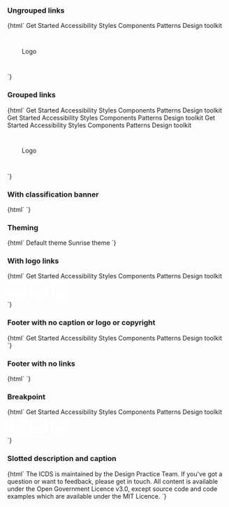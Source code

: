 
<Meta title="Web Components/Footer" component="ic-footer" />

<Description markdown={readme} />

### Ungrouped links

<Canvas>
  <Story name="Ungrouped links" parameters={{ loki: { skip: true } }}>
    {html`
      <ic-footer
        description="The ICDS is maintained by the Design Practice Team. If you've got a question or want to feedback, 
          please get in touch."
        caption="All content is available under the Open Government Licence v3.0, except source code and code examples which are available under the MIT Licence."
      >
        <ic-footer-link slot="link" href="/">Get Started</ic-footer-link>
        <ic-footer-link slot="link" href="/">Accessibility</ic-footer-link>
        <ic-footer-link slot="link" href="/">Styles</ic-footer-link>
        <ic-footer-link slot="link" href="/" target="_blank"
          >Components</ic-footer-link
        >
        <ic-footer-link slot="link" href="/">Patterns</ic-footer-link>
        <ic-footer-link slot="link" href="/">Design toolkit</ic-footer-link>
        <div
          slot="logo"
          style="width:100px;height:100px;display:flex;align-items:center;justify-content:center;
          background-color:var(--ic-theme-primary);color:var(--ic-theme-text);"
        >
          Logo
        </div>
      </ic-footer>
    `}
  </Story>
</Canvas>

### Grouped links

<Canvas>
  <Story name="Grouped links" parameters={{ loki: { skip: true } }}>
    {html`
      <ic-footer
        group-links
        description="The ICDS is maintained by the Design Practice Team. If you've got a question or want to feedback, 
          please get in touch."
        caption="All content is available under the Open Government Licence v3.0, except source code and code examples which are available under the MIT Licence."
      >
        <ic-footer-link-group slot="link" label="Links 1">
          <ic-footer-link href="/">Get Started</ic-footer-link>
          <ic-footer-link href="/">Accessibility</ic-footer-link>
          <ic-footer-link href="/">Styles</ic-footer-link>
          <ic-footer-link href="/" target="_blank">Components</ic-footer-link>
          <ic-footer-link href="/">Patterns</ic-footer-link>
          <ic-footer-link href="/">Design toolkit</ic-footer-link>
        </ic-footer-link-group>
        <ic-footer-link-group slot="link" label="Links 2">
          <ic-footer-link href="/">Get Started</ic-footer-link>
          <ic-footer-link href="/">Accessibility</ic-footer-link>
          <ic-footer-link href="/">Styles</ic-footer-link>
          <ic-footer-link href="/">Components</ic-footer-link>
          <ic-footer-link href="/">Patterns</ic-footer-link>
          <ic-footer-link href="/">Design toolkit</ic-footer-link>
        </ic-footer-link-group>
        <ic-footer-link-group slot="link" label="Links 3">
          <ic-footer-link href="/">Get Started</ic-footer-link>
          <ic-footer-link href="/">Accessibility</ic-footer-link>
          <ic-footer-link href="/">Styles</ic-footer-link>
          <ic-footer-link href="/">Components</ic-footer-link>
          <ic-footer-link href="/">Patterns</ic-footer-link>
          <ic-footer-link href="/">Design toolkit</ic-footer-link>
        </ic-footer-link-group>
        <div
          slot="logo"
          style="width:100px;height:100px;display:flex;align-items:center;justify-content:center;
          background-color:var(--ic-theme-primary);color:var(--ic-theme-text);"
        >
          Logo
        </div>
      </ic-footer>
    `}
  </Story>
</Canvas>

### With classification banner

<Canvas>
  <Story
    name="With classification banner"
    parameters={{ loki: { skip: true } }}
  >
    {html` <ic-classification-banner
        classification="official"
      ></ic-classification-banner>
      <ic-footer
        aligned="full-width"
        description="The ICDS is maintained by the Design Practice Team. If you've got a question or want to feedback, 
          please get in touch."
        caption="All content is available under the Open Government Licence v3.0, except source code and code examples which are available under the MIT Licence."
        style="position:fixed;bottom:0;left:0;right:0;"
      >
        <ic-footer-link slot="link" href="/">Get Started</ic-footer-link>
        <ic-footer-link slot="link" href="/">Accessibility</ic-footer-link>
        <ic-footer-link slot="link" href="/">Styles</ic-footer-link>
        <ic-footer-link slot="link" href="/">Components</ic-footer-link>
        <ic-footer-link slot="link" href="/">Patterns</ic-footer-link>
        <ic-footer-link slot="link" href="/">Design toolkit</ic-footer-link>
        <div
          slot="logo"
          style="width:100px;height:100px;display:flex;align-items:center;justify-content:center;
          background-color:var(--ic-theme-primary);color:var(--ic-theme-text);"
        >
          Logo
        </div>
        <div
          slot="logo"
          style="width:100px;height:100px;display:flex;align-items:center;justify-content:center;
          background-color:var(--ic-theme-primary);color:var(--ic-theme-texy);"
        >
          Logo
        </div>
        <div
          slot="logo"
          style="width:100px;height:100px;display:flex;align-items:center;justify-content:center;
          background-color:var(--ic-theme-primary);color:var(--ic-theme-text);"
        >
          Logo
        </div>
      </ic-footer>`}
  </Story>
</Canvas>

### Theming

<Canvas>
  <Story name="Theming" parameters={{ loki: { skip: true } }}>
    {html` <ic-theme color="rgb(27, 60, 121)"></ic-theme>
      <ic-button
        variant="primary"
        id="default-btn"
        onClick="document.querySelector('ic-theme').color='rgb(27, 60, 121)'"
      >
        Default theme
      </ic-button>
      <ic-button
        variant="primary"
        id="custom-btn"
        onClick="document.querySelector('ic-theme').color='rgb(255, 201, 60)'"
      >
        Sunrise theme
      </ic-button>
      <ic-footer
        group-links
        aligned="full-width"
        description="The ICDS is maintained by the Design Practice Team. If you've got a question or want to feedback, 
            please get in touch."
        caption="All content is available under the Open Government Licence v3.0, except source code and code examples which are available under the MIT Licence."
        style="position:fixed;bottom:0;left:0;right:0;"
      >
        <ic-footer-link-group slot="link" label="Links 1">
          <ic-footer-link href="/">Get Started</ic-footer-link>
          <ic-footer-link href="/">Accessibility</ic-footer-link>
          <ic-footer-link href="/">Styles</ic-footer-link>
          <ic-footer-link href="/">Components</ic-footer-link>
          <ic-footer-link href="/">Patterns</ic-footer-link>
          <ic-footer-link href="/">Design toolkit</ic-footer-link>
        </ic-footer-link-group>
        <ic-footer-link-group slot="link" label="Links 2">
          <ic-footer-link href="/">Get Started</ic-footer-link>
          <ic-footer-link href="/">Accessibility</ic-footer-link>
          <ic-footer-link href="/">Styles</ic-footer-link>
          <ic-footer-link href="/">Components</ic-footer-link>
          <ic-footer-link href="/">Patterns</ic-footer-link>
          <ic-footer-link href="/">Design toolkit</ic-footer-link>
        </ic-footer-link-group>
        <ic-footer-link-group slot="link" label="Links 3">
          <ic-footer-link href="/">Get Started</ic-footer-link>
          <ic-footer-link href="/">Accessibility</ic-footer-link>
          <ic-footer-link href="/">Styles</ic-footer-link>
          <ic-footer-link href="/">Components</ic-footer-link>
          <ic-footer-link href="/">Patterns</ic-footer-link>
          <ic-footer-link href="/">Design toolkit</ic-footer-link>
        </ic-footer-link-group>
        <div
          slot="logo"
          style="width:100px;height:100px;display:flex;align-items:center;justify-content:center;
            background-color:var(--ic-theme-primary);color:var(--ic-theme-text);"
        >
          Logo
        </div>
        <div
          slot="logo"
          style="width:100px;height:100px;display:flex;align-items:center;justify-content:center;
            background-color:var(--ic-theme-primary);color:var(--ic-theme-texy);"
        >
          Logo
        </div>
        <div
          slot="logo"
          style="width:100px;height:100px;display:flex;align-items:center;justify-content:center;
            background-color:var(--ic-theme-primary);color:var(--ic-theme-text);"
        >
          Logo
        </div>
      </ic-footer>`}
  </Story>
</Canvas>

### With logo links

<Canvas>
  <Story name="With logo links" parameters={{ loki: { skip: true } }}>
    {html`
      <ic-footer
        description="The ICDS is maintained by the Design Practice Team. If you've got a question or want to feedback, 
          please get in touch."
        caption="All content is available under the Open Government Licence v3.0, except source code and code examples which are available under the MIT Licence."
      >
        <ic-footer-link slot="link" href="/">Get Started</ic-footer-link>
        <ic-footer-link slot="link" href="/">Accessibility</ic-footer-link>
        <ic-footer-link slot="link" href="/">Styles</ic-footer-link>
        <ic-footer-link slot="link" href="/">Components</ic-footer-link>
        <ic-footer-link slot="link" href="/">Patterns</ic-footer-link>
        <ic-footer-link slot="link" href="/">Design toolkit</ic-footer-link>
        <div slot="logo" style="display:flex;gap:var(--ic-space-sm);">
          <ic-footer-link href="/">
            <svg
              xmlns="http://www.w3.org/2000/svg"
              height="48px"
              viewBox="0 0 24 24"
              width="48px"
              fill="#FFFFFF"
              aria-label="logo"
            >
              <path d="M0 0h24v24H0V0z" fill="none" />
              <path
                d="M19 5v14H5V5h14m0-2H5c-1.1 0-2 .9-2 2v14c0 1.1.9 2 2 2h14c1.1 0 2-.9 2-2V5c0-1.1-.9-2-2-2zm-4.86 8.86l-3 3.87L9 13.14 6 17h12l-3.86-5.14z"
              />
            </svg>
          </ic-footer-link>
          <ic-footer-link href="/">
            <svg
              xmlns="http://www.w3.org/2000/svg"
              height="48px"
              viewBox="0 0 24 24"
              width="48px"
              fill="#FFFFFF"
              aria-label="logo"
            >
              <path d="M0 0h24v24H0V0z" fill="none" />
              <path
                d="M19 5v14H5V5h14m0-2H5c-1.1 0-2 .9-2 2v14c0 1.1.9 2 2 2h14c1.1 0 2-.9 2-2V5c0-1.1-.9-2-2-2zm-4.86 8.86l-3 3.87L9 13.14 6 17h12l-3.86-5.14z"
              />
            </svg>
          </ic-footer-link>
          <ic-footer-link href="/">
            <svg
              xmlns="http://www.w3.org/2000/svg"
              height="48px"
              viewBox="0 0 24 24"
              width="48px"
              fill="#FFFFFF"
              aria-label="logo"
            >
              <path d="M0 0h24v24H0V0z" fill="none" />
              <path
                d="M19 5v14H5V5h14m0-2H5c-1.1 0-2 .9-2 2v14c0 1.1.9 2 2 2h14c1.1 0 2-.9 2-2V5c0-1.1-.9-2-2-2zm-4.86 8.86l-3 3.87L9 13.14 6 17h12l-3.86-5.14z"
              />
            </svg>
          </ic-footer-link>
        </div>
      </ic-footer>
    `}
  </Story>
</Canvas>

### Footer with no caption or logo or copyright

<Canvas>
  <Story
    name="Footer with no caption or logo or copyright"
    parameters={{ loki: { skip: true } }}
  >
    {html`
      <ic-footer
        description="The ICDS is maintained by the Design Practice Team. If you've got a question or want to feedback, 
          please get in touch."
        copyright="false"
      >
        <ic-footer-link slot="link" href="/">Get Started</ic-footer-link>
        <ic-footer-link slot="link" href="/">Accessibility</ic-footer-link>
        <ic-footer-link slot="link" href="/">Styles</ic-footer-link>
        <ic-footer-link slot="link" href="/" target="_blank"
          >Components</ic-footer-link
        >
        <ic-footer-link slot="link" href="/">Patterns</ic-footer-link>
        <ic-footer-link slot="link" href="/">Design toolkit</ic-footer-link>
      </ic-footer>
    `}
  </Story>
</Canvas>

### Footer with no links

<Canvas>
  <Story name="Footer with no links" parameters={{ loki: { skip: true } }}>
    {html`
      <ic-footer
        description="The ICDS is maintained by the Design Practice Team. If you've got a question or want to feedback, 
          please get in touch."
        caption="All content is available under the Open Government Licence v3.0, except source code and code examples which are available under the MIT Licence."
      >
      </ic-footer>
    `}
  </Story>
</Canvas>

### Breakpoint

<Canvas>
  <Story name="Breakpoint" parameters={{ loki: { skip: true } }}>
    {html`
      <ic-footer
        description="The ICDS is maintained by the Design Practice Team. If you've got a question or want to feedback, 
          please get in touch."
        caption="All content is available under the Open Government Licence v3.0, except source code and code examples which are available under the MIT Licence."
        breakpoint="extra large"
      >
        <ic-footer-link slot="link" href="/">Get Started</ic-footer-link>
        <ic-footer-link slot="link" href="/">Accessibility</ic-footer-link>
        <ic-footer-link slot="link" href="/">Styles</ic-footer-link>
        <ic-footer-link slot="link" href="/">Components</ic-footer-link>
        <ic-footer-link slot="link" href="/">Patterns</ic-footer-link>
        <ic-footer-link slot="link" href="/">Design toolkit</ic-footer-link>
        <div slot="logo" style="display:flex;gap:var(--ic-space-sm);">
          <ic-footer-link href="/">
            <svg
              xmlns="http://www.w3.org/2000/svg"
              height="48px"
              viewBox="0 0 24 24"
              width="48px"
              fill="#FFFFFF"
              aria-label="logo"
            >
              <path d="M0 0h24v24H0V0z" fill="none" />
              <path
                d="M19 5v14H5V5h14m0-2H5c-1.1 0-2 .9-2 2v14c0 1.1.9 2 2 2h14c1.1 0 2-.9 2-2V5c0-1.1-.9-2-2-2zm-4.86 8.86l-3 3.87L9 13.14 6 17h12l-3.86-5.14z"
              />
            </svg>
          </ic-footer-link>
          <ic-footer-link href="/">
            <svg
              xmlns="http://www.w3.org/2000/svg"
              height="48px"
              viewBox="0 0 24 24"
              width="48px"
              fill="#FFFFFF"
              aria-label="logo"
            >
              <path d="M0 0h24v24H0V0z" fill="none" />
              <path
                d="M19 5v14H5V5h14m0-2H5c-1.1 0-2 .9-2 2v14c0 1.1.9 2 2 2h14c1.1 0 2-.9 2-2V5c0-1.1-.9-2-2-2zm-4.86 8.86l-3 3.87L9 13.14 6 17h12l-3.86-5.14z"
              />
            </svg>
          </ic-footer-link>
          <ic-footer-link href="/">
            <svg
              xmlns="http://www.w3.org/2000/svg"
              height="48px"
              viewBox="0 0 24 24"
              width="48px"
              fill="#FFFFFF"
              aria-label="logo"
            >
              <path d="M0 0h24v24H0V0z" fill="none" />
              <path
                d="M19 5v14H5V5h14m0-2H5c-1.1 0-2 .9-2 2v14c0 1.1.9 2 2 2h14c1.1 0 2-.9 2-2V5c0-1.1-.9-2-2-2zm-4.86 8.86l-3 3.87L9 13.14 6 17h12l-3.86-5.14z"
              />
            </svg>
          </ic-footer-link>
        </div>
      </ic-footer>
    `}
  </Story>
</Canvas>

### Slotted description and caption

<Canvas>
  <Story
    name="Slotted description and caption"
    parameters={{ loki: { skip: true } }}
  >
    {html`
      <ic-footer>
        <ic-typography slot="description"
          >The ICDS is maintained by the Design Practice Team. If you've got a
          question or want to feedback, please get in touch.</ic-typography
        >
        <ic-typography slot="caption"
          >All content is available under the Open Government Licence v3.0,
          except source code and code examples which are available under the MIT
          Licence.</ic-typography
        >
      </ic-footer>
    `}
  </Story>
</Canvas>
